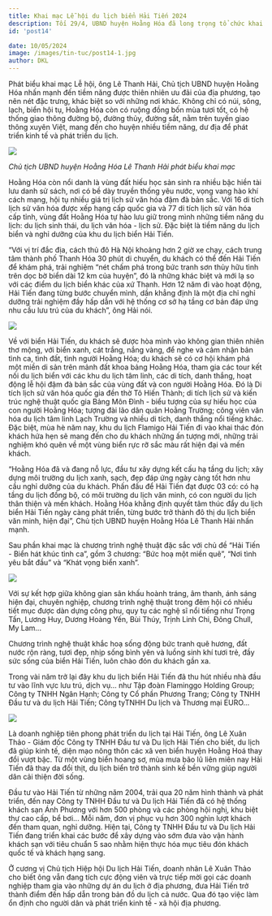```yaml
---
title: Khai mạc Lễ hội du lịch biển Hải Tiến 2024
description: Tối 29/4, UBND huyện Hoằng Hóa đã long trọng tổ chức khai mạc Lễ hội du lịch biển Hải Tiến năm 2024, với chủ đề “Hải Tiến – Biển hát khúc tình ca”, sự kiện đã chính thức “mở màn” mùa du lịch năm 2024, nhằm tiếp tục giới thiệu, quảng bá tiềm năng, thế mạnh của du lịch Hải Tiến, qua đó thu hút du khách và các nhà đầu tư đến với Hải Tiến, Hoằng Hoá đồng thời khẳng định quyết tâm thúc đẩy du lịch biển Hải Tiến ngày càng phát triển, từng bước trở thành đô thị du lịch biển văn minh, hiện đại.
id: 'post14'

date: 10/05/2024
image: /images/tin-tuc/post14-1.jpg
author: DKL
---
```


Phát biểu khai mạc Lễ hội, ông Lê Thanh Hải, Chủ tịch UBND huyện Hoằng Hóa nhấn mạnh đến tiềm năng được thiên nhiên ưu đãi của địa phương, tạo nên nét đặc trưng, khác biệt so với những nơi khác. Không chỉ có núi, sông, lạch, biển hội tụ, Hoằng Hóa còn có ruộng đồng bốn mùa tươi tốt, có hệ thống giao thông đường bộ, đường thủy, đường sắt, nằm trên tuyến giao thông xuyên Việt, mang đến cho huyện nhiều tiềm năng, dư địa để phát triển kinh tế và phát triển du lịch.

![](../../images/tin-tuc/post14-1.jpg)

_Chủ tịch UBND huyện Hoằng Hóa Lê Thanh Hải phát biểu khai mạc_

Hoằng Hóa còn nổi danh là vùng đất hiếu học sản sinh ra nhiều bậc hiền tài lưu danh sử sách, nơi có bề dày truyền thống yêu nước, vọng vang hào khí cách mạng, hội tụ nhiều giá trị lịch sử văn hóa đậm đà bản sắc. Với 16 di tích lịch sử văn hóa được xếp hạng cấp quốc gia và 77 di tích lịch sử văn hóa cấp tỉnh, vùng đất Hoằng Hóa tự hào lưu giữ trong mình những tiềm năng du lịch: du lịch sinh thái, du lịch văn hóa - lịch sử. Đặc biệt là tiềm năng du lịch biển và nghỉ dưỡng của khu du lịch biển Hải Tiến.

“Với vị trí đắc địa, cách thủ đô Hà Nội khoảng hơn 2 giờ xe chạy, cách trung tâm thành phố Thanh Hóa 30 phút di chuyển, du khách có thể đến Hải Tiến để khám phá, trải nghiệm “nét chấm phá trong bức tranh sơn thủy hữu tình trên dọc bờ biển dài 12 km của huyện”, đó là những khác biệt và mới lạ so với các điểm du lịch biển khác của xứ Thanh. Hơn 12 năm đi vào hoạt động, Hải Tiến đang từng bước chuyển mình, dần khẳng định là một địa chỉ nghỉ dưỡng trải nghiệm đầy hấp dẫn với hệ thống cơ sở hạ tầng cơ bản đáp ứng nhu cầu lưu trú của du khách”, ông Hải nói.

![](../../images/tin-tuc/post14-2.jpg)

Về với biển Hải Tiến, du khách sẽ được hòa mình vào không gian thiên nhiên thơ mộng, với biển xanh, cát trắng, nắng vàng, để nghe và cảm nhận bản tình ca, tình đất, tình người Hoằng Hóa; du khách sẽ có cơ hội khám phá một miền di sản trên mảnh đất khoa bảng Hoằng Hóa, tham gia các tour kết nối du lịch biển với các khu du lịch tâm linh, các di tích, danh thắng, hoạt động lễ hội đậm đà bản sắc của vùng đất và con người Hoằng Hóa. Đó là Di tích lịch sử văn hóa quốc gia đền thờ Tô Hiến Thành; di tích lịch sử và kiến trúc nghệ thuật quốc gia Bảng Môn Đình - biểu tượng của sự hiếu học của con người Hoằng Hóa; tượng đài lão dân quân Hoằng Trường; công viên văn hóa du lịch tâm linh Lạch Trường và nhiều di tích, danh thắng nổi tiếng khác. Đặc biệt, mùa hè năm nay, khu du lịch Flamigo Hải Tiến đi vào khai thác đón khách hứa hẹn sẽ mang đến cho du khách những ấn tượng mới, những trải nghiệm khó quên về một vùng biển rực rỡ sắc màu rất hiện đại và mến khách.

“Hoằng Hóa đã và đang nỗ lực, đầu tư xây dựng kết cấu hạ tầng du lịch; xây dựng môi trường du lịch xanh, sạch, đẹp đáp ứng ngày càng tốt hơn nhu cầu nghỉ dưỡng của du khách. Phấn đấu để Hải Tiến đạt được 03 có: có hạ tầng du lịch đồng bộ, có môi trường du lịch văn minh, có con người du lịch thân thiện và mến khách. Hoằng Hóa khẳng định quyết tâm thúc đẩy du lịch biển Hải Tiến ngày càng phát triển, từng bước trở thành đô thị du lịch biển văn minh, hiện đại”, Chủ tịch UBND huyện Hoằng Hóa Lê Thanh Hải nhấn mạnh.

Sau phần khai mạc là chương trình nghệ thuật đặc sắc với chủ đề “Hải Tiến - Biển hát khúc tình ca”, gồm 3 chương: “Bức hoạ một miền quê”, “Nơi tình yêu bắt đầu” và “Khát vọng biển xanh”.

![](../../images/tin-tuc/post14-3.jpg)

Với sự kết hợp giữa không gian sân khấu hoành tráng, âm thanh, ánh sáng hiện đại, chuyên nghiệp, chương trình nghệ thuật trong đêm hội có nhiều tiết mục được dàn dựng công phu, quy tụ các nghệ sĩ nổi tiếng như Trọng Tấn, Lương Huy, Dương Hoàng Yến, Bùi Thúy, Trịnh Linh Chi, Đông Chull, My Lam...

Chương trình nghệ thuật khắc hoạ sống động bức tranh quê hương, đất nước rộn ràng, tươi đẹp, nhịp sống bình yên và luồng sinh khí tươi trẻ, đầy sức sống của biển Hải Tiến, luôn chào đón du khách gần xa.

Trong vài năm trở lại đây khu du lịch biển Hải Tiến đã thu hút nhiều nhà đầu tư vào lĩnh vực lưu trú, dịch vụ… như Tập đoàn Flaminggo Holding Group; Công ty TNHH Ngân Hạnh; Công ty Cổ phần Phương Trang; Công ty TNHH Đầu tư và du lịch Hải Tiến; Công tyTNHH Du lịch và Thương mại EURO…

![](../../images/tin-tuc/post14-4.jpg)

Là doanh nghiệp tiên phong phát triển du lịch tại Hải Tiến, ông Lê Xuân Thảo - Giám đốc Công ty TNHH Đầu tư và Du lịch Hải Tiến cho biết, du lịch đã giúp kinh tế, diện mạo nông thôn các xã ven biển huyện Hoằng Hoá thay đổi vượt bậc. Từ một vùng biển hoang sơ, mùa mưa bão lũ liên miên nay Hải Tiến đã thay da đổi thịt, du lịch biển trở thành sinh kế bền vững giúp người dân cải thiện đời sống.

Đầu tư vào Hải Tiến từ những năm 2004, trải qua 20 năm hình thành và phát triển, đến nay Công ty TNHH Đầu tư và Du lịch Hải Tiến đã có hệ thống khách sạn Ánh Phương với hơn 500 phòng và các phòng hội nghị, khu biệt thự cao cấp, bể bơi... Mỗi năm, đơn vị phục vụ hơn 300 nghìn lượt khách đến tham quan, nghỉ dưỡng. Hiện tại, Công ty TNHH Đầu tư và Du lịch Hải Tiến đang triển khai các bước để xây dựng vào sớm đưa vào vận hành khách sạn với tiêu chuẩn 5 sao nhằm hiện thực hóa mục tiêu đón khách quốc tế và khách hạng sang.

Ở cương vị Chủ tịch Hiệp hội Du lịch Hải Tiến, doanh nhân Lê Xuân Thảo cho biết ông vẫn đang tích cực động viên và trực tiếp mời gọi các doanh nghiệp tham gia vào những dự án du lịch ở địa phương, đưa Hải Tiến trở thành điểm đến hấp dẫn trong bản đồ du lịch cả nước. Qua đó tạo việc làm ổn định cho người dân và phát triển kinh tế - xã hội địa phương.
